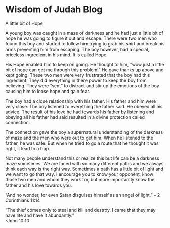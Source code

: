 <SEO title="Home" />

# Wisdom of Judah Blog

A little bit of Hope

A young boy was caught in a maze of darkness and he had just a little bit of hope he was going to figure it out and escape. 
There were two men who found this boy and started to follow him trying to grab his shirt and break his arms preventing him from escaping.
The boy however, had a special, priceless ingredient in his mind. It is called Hope.

His Hope enabled him to keep on going. He thought to him, “wow just a little bit of hope can get me through this problem!” He gave thanks up above and kept going. 
These two men were very frustrated that the boy had this ingredient. They did everything in there power to keep the boy from believing.
They were “sent” to distract and stir up the emotions of the boy causing him to loose hope and gain fear.

The boy had a close relationship with his father. His father and him were very close.
The boy listened to everything the father said. He obeyed all his advice.
The result of his love he had towards his father by listening and obeying all his father had said resulted in a divine protection called connection.

The connection gave the boy a supernatural understanding of the darkness of maze and the men who were out to get him.
When he listened to the father, he was safe. But when he tried to go a route that he thought it was right, it lead to a trap. 

Not many people understand this or realize this but life can be a darkness maze sometimes.
We are faced with so many different paths and we always think each way is the right way.
Sometimes a path has a little bit of light and we want to go that way.
I encourage you to know your opponent, know those two men and whom they work for, but more importantly know the father and his love towards you. 

“And no wonder, for even Satan disguises himself as an angel of light.” 
– 2 Corinthians 11:14

“The thief comes only to steal and kill and destroy. I came that they may have life and have it abundantly.”  
-John 10:10

